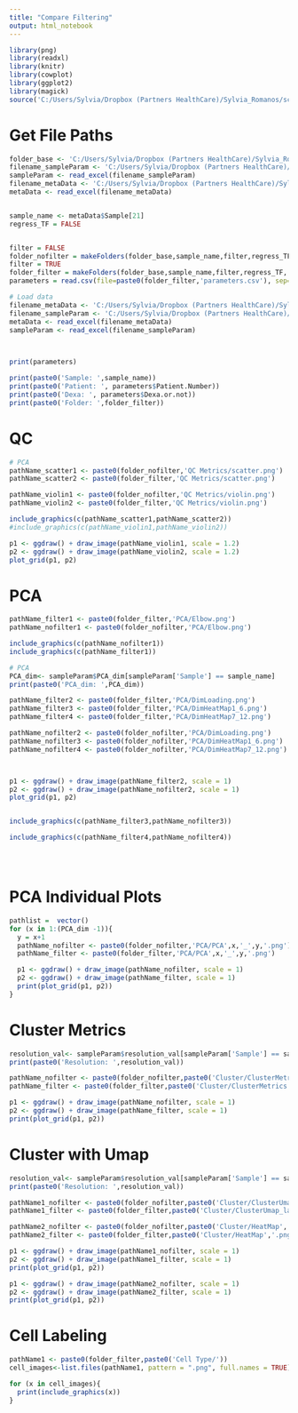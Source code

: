 ---
title: "Compare Filtering"
output: html_notebook
---



```{r}
library(png)
library(readxl)
library(knitr)
library(cowplot)
library(ggplot2)
library(magick)
source('C:/Users/Sylvia/Dropbox (Partners HealthCare)/Sylvia_Romanos/scRNASeq/Code/Functions.R')

```

# Get File Paths
```{r,results="hide"}
folder_base <- 'C:/Users/Sylvia/Dropbox (Partners HealthCare)/Sylvia_Romanos/scRNASeq/Code/Output/'
filename_sampleParam <- 'C:/Users/Sylvia/Dropbox (Partners HealthCare)/Sylvia_Romanos/scRNASeq/Data/sample_parameters.xlsx'
sampleParam <- read_excel(filename_sampleParam)
filename_metaData <- 'C:/Users/Sylvia/Dropbox (Partners HealthCare)/Sylvia_Romanos/scRNASeq/Data/Dexa_meta.xlsx'
metaData <- read_excel(filename_metaData)


sample_name <- metaData$Sample[21]
regress_TF = FALSE


filter = FALSE
folder_nofilter = makeFolders(folder_base,sample_name,filter,regress_TF, FALSE)
filter = TRUE
folder_filter = makeFolders(folder_base,sample_name,filter,regress_TF, FALSE)
parameters = read.csv(file=paste0(folder_filter,'parameters.csv'), sep=",")

# Load data
filename_metaData <- 'C:/Users/Sylvia/Dropbox (Partners HealthCare)/Sylvia_Romanos/scRNASeq/Data/Dexa_meta.xlsx'
filename_sampleParam <- 'C:/Users/Sylvia/Dropbox (Partners HealthCare)/Sylvia_Romanos/scRNASeq/Data/sample_parameters.xlsx'
metaData <- read_excel(filename_metaData)
sampleParam <- read_excel(filename_sampleParam)

    
```

```{r}
print(parameters)
```
```{r}
print(paste0('Sample: ',sample_name))
print(paste0('Patient: ', parameters$Patient.Number))
print(paste0('Dexa: ', parameters$Dexa.or.not))
print(paste0('Folder: ',folder_filter))
```

# QC

```{r}

  
# PCA
pathName_scatter1 <- paste0(folder_nofilter,'QC Metrics/scatter.png')
pathName_scatter2 <- paste0(folder_filter,'QC Metrics/scatter.png')

pathName_violin1 <- paste0(folder_nofilter,'QC Metrics/violin.png')
pathName_violin2 <- paste0(folder_filter,'QC Metrics/violin.png')

include_graphics(c(pathName_scatter1,pathName_scatter2))
#include_graphics(c(pathName_violin1,pathName_violin2))

p1 <- ggdraw() + draw_image(pathName_violin1, scale = 1.2)
p2 <- ggdraw() + draw_image(pathName_violin2, scale = 1.2)
plot_grid(p1, p2)

```

# PCA 
```{r}
pathName_filter1 <- paste0(folder_filter,'PCA/Elbow.png')
pathName_nofilter1 <- paste0(folder_nofilter,'PCA/Elbow.png')

include_graphics(c(pathName_nofilter1))
include_graphics(c(pathName_filter1))
```

```{r}
# PCA
PCA_dim<- sampleParam$PCA_dim[sampleParam['Sample'] == sample_name]
print(paste0('PCA_dim: ',PCA_dim))

pathName_filter2 <- paste0(folder_filter,'PCA/DimLoading.png')
pathName_filter3 <- paste0(folder_filter,'PCA/DimHeatMap1_6.png')
pathName_filter4 <- paste0(folder_filter,'PCA/DimHeatMap7_12.png')

pathName_nofilter2 <- paste0(folder_nofilter,'PCA/DimLoading.png')
pathName_nofilter3 <- paste0(folder_nofilter,'PCA/DimHeatMap1_6.png')
pathName_nofilter4 <- paste0(folder_nofilter,'PCA/DimHeatMap7_12.png')



p1 <- ggdraw() + draw_image(pathName_filter2, scale = 1)
p2 <- ggdraw() + draw_image(pathName_nofilter2, scale = 1)
plot_grid(p1, p2)


include_graphics(c(pathName_filter3,pathName_nofilter3))

include_graphics(c(pathName_filter4,pathName_nofilter4))


 
```

# PCA Individual Plots

```{r}
pathlist =  vector()
for (x in 1:(PCA_dim -1)){
  y = x+1
  pathName_nofilter <- paste0(folder_nofilter,'PCA/PCA',x,'_',y,'.png')
  pathName_filter <- paste0(folder_filter,'PCA/PCA',x,'_',y,'.png')

  p1 <- ggdraw() + draw_image(pathName_nofilter, scale = 1)
  p2 <- ggdraw() + draw_image(pathName_filter, scale = 1)
  print(plot_grid(p1, p2))
}

```
# Cluster Metrics

```{r}
resolution_val<- sampleParam$resolution_val[sampleParam['Sample'] == sample_name]
print(paste0('Resolution: ',resolution_val))

pathName_nofilter <- paste0(folder_nofilter,paste0('Cluster/ClusterMetrics','.png'))
pathName_filter <- paste0(folder_filter,paste0('Cluster/ClusterMetrics','.png'))

p1 <- ggdraw() + draw_image(pathName_nofilter, scale = 1)
p2 <- ggdraw() + draw_image(pathName_filter, scale = 1)
print(plot_grid(p1, p2))

```

# Cluster with Umap

```{r}
resolution_val<- sampleParam$resolution_val[sampleParam['Sample'] == sample_name]
print(paste0('Resolution: ',resolution_val))

pathName1_nofilter <- paste0(folder_nofilter,paste0('Cluster/ClusterUmap_label',resolution_val,'.png'))
pathName1_filter <- paste0(folder_filter,paste0('Cluster/ClusterUmap_label',resolution_val,'.png'))

pathName2_nofilter <- paste0(folder_nofilter,paste0('Cluster/HeatMap','.png'))
pathName2_filter <- paste0(folder_filter,paste0('Cluster/HeatMap','.png'))

p1 <- ggdraw() + draw_image(pathName1_nofilter, scale = 1)
p2 <- ggdraw() + draw_image(pathName1_filter, scale = 1)
print(plot_grid(p1, p2))

p1 <- ggdraw() + draw_image(pathName2_nofilter, scale = 1)
p2 <- ggdraw() + draw_image(pathName2_filter, scale = 1)
print(plot_grid(p1, p2))

```

# Cell Labeling
```{r}

pathName1 <- paste0(folder_filter,paste0('Cell Type/'))
cell_images<-list.files(pathName1, pattern = ".png", full.names = TRUE)

for (x in cell_images){
  print(include_graphics(x))
}


```